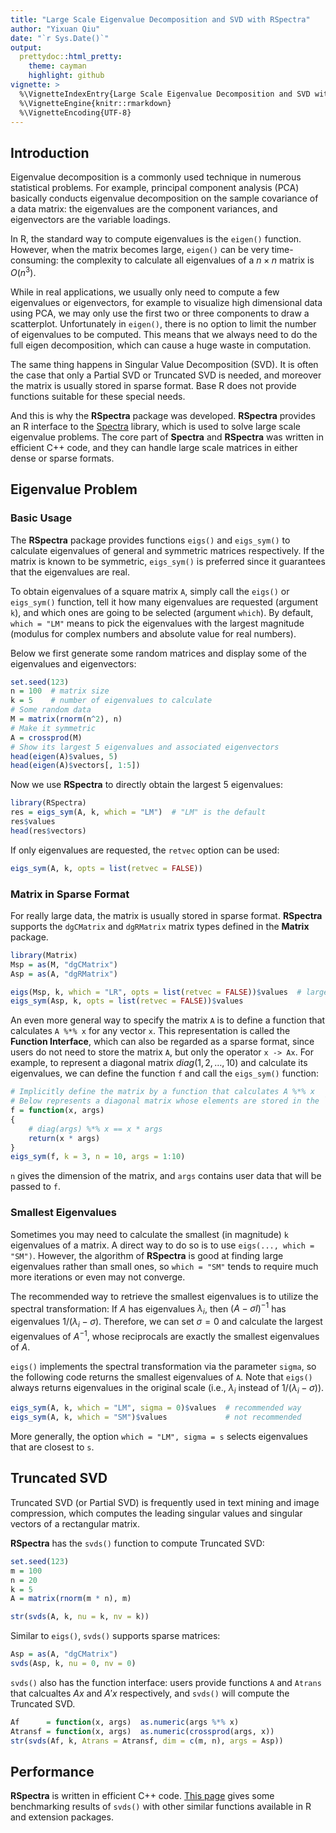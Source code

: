 ```yaml
---
title: "Large Scale Eigenvalue Decomposition and SVD with RSpectra"
author: "Yixuan Qiu"
date: "`r Sys.Date()`"
output:
  prettydoc::html_pretty:
    theme: cayman
    highlight: github
vignette: >
  %\VignetteIndexEntry{Large Scale Eigenvalue Decomposition and SVD with RSpectra}
  %\VignetteEngine{knitr::rmarkdown}
  %\VignetteEncoding{UTF-8}
---
```


## Introduction

Eigenvalue decomposition is a commonly used technique in
numerous statistical problems. For example, principal component analysis (PCA)
basically conducts eigenvalue decomposition on the sample covariance of a data
matrix: the eigenvalues are the component variances, and eigenvectors are the
variable loadings.

In R, the standard way to compute eigenvalues is the `eigen()` function.
However, when the matrix becomes large, `eigen()` can be very time-consuming:
the complexity to calculate all eigenvalues of a $n \times n$ matrix is
$O(n^3)$.

While in real applications, we usually only need to compute a few
eigenvalues or eigenvectors, for example to visualize high dimensional
data using PCA, we may only use the first two or three components to draw
a scatterplot. Unfortunately in `eigen()`, there is no option to limit the
number of eigenvalues to be computed. This means that we always need to do the
full eigen decomposition, which can cause a huge waste in computation.

The same thing happens in Singular Value Decomposition (SVD). It is often the
case that only a Partial SVD or Truncated SVD is needed, and moreover the
matrix is usually stored in sparse format. Base R does not provide functions
suitable for these special needs.

And this is why the **RSpectra** package was developed. **RSpectra** provides
an R interface to the
[Spectra](http://yixuan.cos.name/spectra/) library, which is used to solve
large scale eigenvalue problems. The core part of **Spectra** and **RSpectra**
was written in efficient C++ code, and they can handle large scale matrices
in either dense or sparse formats.



## Eigenvalue Problem

### Basic Usage

The **RSpectra** package provides functions `eigs()` and `eigs_sym()` to
calculate eigenvalues of general and symmetric matrices respectively.
If the matrix is known to be symmetric,
`eigs_sym()` is preferred since it guarantees that the eigenvalues are real.

To obtain eigenvalues of a square matrix `A`, simply call the `eigs()` or
`eigs_sym()` function, tell it how many eigenvalues are requested (argument `k`),
and which ones are going to be selected (argument `which`).
By default, `which = "LM"` means to pick the eigenvalues
with the largest magnitude (modulus for complex numbers and absolute value
for real numbers). 

Below we first generate some random matrices and display some of the eigenvalues
and eigenvectors:

```r
set.seed(123)
n = 100  # matrix size
k = 5    # number of eigenvalues to calculate
# Some random data
M = matrix(rnorm(n^2), n)
# Make it symmetric
A = crossprod(M)
# Show its largest 5 eigenvalues and associated eigenvectors
head(eigen(A)$values, 5)
head(eigen(A)$vectors[, 1:5])
```

Now we use **RSpectra** to directly obtain the largest 5 eigenvalues:

```r
library(RSpectra)
res = eigs_sym(A, k, which = "LM")  # "LM" is the default
res$values
head(res$vectors)
```

If only eigenvalues are requested, the `retvec` option can be used:

```r
eigs_sym(A, k, opts = list(retvec = FALSE))
```

### Matrix in Sparse Format

For really large data, the matrix is usually stored in sparse format.
**RSpectra** supports the `dgCMatrix` and `dgRMatrix` matrix types defined
in the **Matrix** package.

```r
library(Matrix)
Msp = as(M, "dgCMatrix")
Asp = as(A, "dgRMatrix")

eigs(Msp, k, which = "LR", opts = list(retvec = FALSE))$values  # largest real part
eigs_sym(Asp, k, opts = list(retvec = FALSE))$values
```

An even more general way to specify the matrix `A` is to define a function that
calculates `A %*% x` for any vector `x`. This representation is called the
**Function Interface**, which can also be regarded as a sparse format, since
users do not need to store the matrix `A`, but only the operator `x -> Ax`.
For example, to represent a diagonal matrix $diag(1, 2, \ldots, 10)$ and
calculate its eigenvalues, we can define the function `f` and call the
`eigs_sym()` function:

```r
# Implicitly define the matrix by a function that calculates A %*% x
# Below represents a diagonal matrix whose elements are stored in the `args` parameter
f = function(x, args)
{
    # diag(args) %*% x == x * args
    return(x * args)
}
eigs_sym(f, k = 3, n = 10, args = 1:10)
```

`n` gives the dimension of the matrix, and `args` contains user data that will
be passed to `f`.

### Smallest Eigenvalues

Sometimes you may need to calculate the smallest (in magnitude) `k` eigenvalues
of a matrix. A direct way to do so is to use `eigs(..., which = "SM")`.
However, the algorithm of **RSpectra** is good at finding large
eigenvalues rather than small ones, so `which = "SM"` tends to require much
more iterations or even may not converge.

The recommended way to retrieve the smallest eigenvalues is to utilize
the spectral transformation: If $A$ has eigenvalues $\lambda_i$,
then $(A-\sigma I)^{-1}$ has eigenvalues $1/(\lambda_i-\sigma)$. Therefore,
we can set $\sigma = 0$ and calculate the largest eigenvalues of $A^{-1}$,
whose reciprocals are exactly the smallest eigenvalues of $A$.

`eigs()` implements the spectral transformation via the parameter `sigma`, so
the following code returns the smallest eigenvalues of `A`. Note that
`eigs()` always returns eigenvalues in the original scale (i.e., $\lambda_i$
instead of $1/(\lambda_i-\sigma)$).

```r
eigs_sym(A, k, which = "LM", sigma = 0)$values  # recommended way
eigs_sym(A, k, which = "SM")$values             # not recommended
```

More generally, the option `which = "LM", sigma = s` selects eigenvalues
that are closest to `s`.



## Truncated SVD

Truncated SVD (or Partial SVD) is frequently used in text mining and image
compression, which computes the leading singular values and singular vectors
of a rectangular matrix.

**RSpectra** has the `svds()` function to compute Truncated SVD:

```r
set.seed(123)
m = 100
n = 20
k = 5
A = matrix(rnorm(m * n), m)

str(svds(A, k, nu = k, nv = k))
```

Similar to `eigs()`, `svds()` supports sparse matrices:

```r
Asp = as(A, "dgCMatrix")
svds(Asp, k, nu = 0, nv = 0)
```

`svds()` also has the function interface: users provide functions `A`
and `Atrans` that calcualtes $Ax$ and $A'x$ respectively, and `svds()` will
compute the Truncated SVD.

```r
Af      = function(x, args)  as.numeric(args %*% x)
Atransf = function(x, args)  as.numeric(crossprod(args, x))
str(svds(Af, k, Atrans = Atransf, dim = c(m, n), args = Asp))
```


## Performance

**RSpectra** is written in efficient C++ code.
[This page](http://yixuan.cos.name/spectra/performance.html) gives some
benchmarking results of `svds()` with other similar functions available in R
and extension packages.

